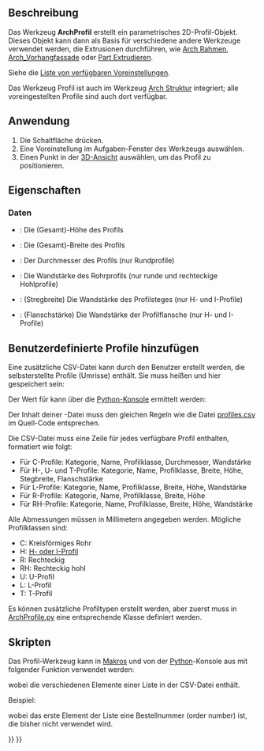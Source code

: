 <languages/>

{{Docnav/de
|[[Reinforcement_FootingRebars/de|Fundamentbewehrung]]
|[[BIM_Box/de|Quader]]
|[[BIM_Workbench/de|BIM]]
|IconL=Reinforcement_FootingRebars.svg
|IconR=BIM_Box.svg
|IconC=Workbench_BIM.svg
}}

{{GuiCommand/de
|Name=Arch Profile
|Name/de=Arch Profil
|MenuLocation=3D/BIM → Generic 3D tools → Profil
|Workbenches=[[BIM_Workbench/de|BIM]]
|Version=0.19
}}

<span id="Description"></span>
==Beschreibung==

Das Werkzeug '''ArchProfil''' erstellt ein parametrisches 2D-Profil-Objekt. Dieses Objekt kann dann als Basis für verschiedene andere Werkzeuge verwendet werden, die Extrusionen durchführen, wie [[Arch_Frame/de|Arch Rahmen]], [[Arch CurtainWall/de|Arch_Vorhangfassade]] oder [[Part_Extrude/de|Part Extrudieren]].

Siehe die [https://github.com/FreeCAD/FreeCAD/blob/main/src/Mod/BIM/Presets/profiles.csv Liste von verfügbaren Voreinstellungen].

Das Werḱzeug Profil ist auch im Werkzeug [[Arch_Structure|Arch Struktur]] integriert; alle voreingestellten Profile sind auch dort verfügbar.

<span id="Usage"></span>
==Anwendung==

# Die Schaltfläche {{Button|[[Image:Arch_Profile.svg|16px]] [[Arch_Profile/de|Profil]]}} drücken.
# Eine Voreinstellung im Aufgaben-Fenster des Werkzeugs auswählen.
# Einen Punkt in der [[3D_View/de|3D-Ansicht]] auswählen, um das Profil zu positionieren.

<span id="Properties"></span>
==Eigenschaften==

<span id="Data"></span>
=== Daten ===

* {{PropertyData/de|Height}}: Die (Gesamt)-Höhe des Profils
* {{PropertyData/de|Width}}: Die (Gesamt)-Breite des Profils
* {{PropertyData/de|Diameter}}: Der Durchmesser des Profils (nur Rundprofile)
* {{PropertyData/de|Thickness}}: Die Wandstärke des Rohrprofils (nur runde und rechteckige Hohlprofile)
* {{PropertyData/de|Web Thickness}}: (Stregbreite) Die Wandstärke des Profilsteges  (nur H- und I-Profile)
* {{PropertyData/de|Flange Thickness}}: (Flanschstärke) Die Wandstärke der Profilflansche (nur H- und I-Profile)

<span id="Adding_custom_profiles"></span>
==Benutzerdefinierte Profile hinzufügen==

Eine zusätzliche CSV-Datei kann durch den Benutzer erstellt werden, die selbsterstellte Profile (Umrisse) enthält. Sie muss {{FileName|profiles.csv}} heißen und hier gespeichert sein:

{{Code|lang=bash|code=
$FREECAD_USER_DIR/BIM/
}}

Der Wert für {{incode|$FREECAD_USER_DIR}} kann über die [[Python_console/de|Python-Konsole]] ermittelt werden:

{{Code|lang=bash|code=
FreeCAD.getUserAppDataDir()
}}

Der Inhalt deiner {{FileName|profiles.csv}}-Datei muss den gleichen Regeln wie die Datei [https://github.com/FreeCAD/FreeCAD/blob/main/src/Mod/BIM/Presets/profiles.csv profiles.csv] im Quell-Code entsprechen.

Die CSV-Datei muss eine Zeile für jedes verfügbare Profil enthalten, formatiert wie folgt:

* Für C-Profile: Kategorie, Name, Profilklasse, Durchmesser, Wandstärke
* Für H-, U- und T-Profile: Kategorie, Name, Profilklasse, Breite, Höhe, Stegbreite, Flanschstärke
* Für L-Profile: Kategorie, Name, Profilklasse, Breite, Höhe, Wandstärke
* Für R-Profile: Kategorie, Name, Profilklasse, Breite, Höhe
* Für RH-Profile: Kategorie, Name, Profilklasse, Breite, Höhe, Wandstärke

Alle Abmessungen müssen in Millimetern angegeben werden. Mögliche Profilklassen sind: 

* C:  Kreisförmiges Rohr
* H:  [https://de.wikipedia.org/wiki/Profilstahl H- oder I-Profil]
* R:  Rechteckig
* RH: Rechteckig hohl
* U:  U-Profil
* L:   L-Profil
* T:   T-Profil

Es können zusätzliche Profiltypen erstellt werden, aber zuerst muss in [https://github.com/FreeCAD/FreeCAD/blob/main/src/Mod/BIM/ArchProfile.py ArchProfile.py] eine entsprechende Klasse definiert werden.

<span id="Scripting"></span>
==Skripten==

Das Profil-Werkzeug kann in [[Macros/de|Makros]] und von der [[Python/de|Python]]-Konsole aus mit folgender Funktion verwendet werden:

{{Code|code=
profile = makeProfile(profile_list)
}}

wobei {{Incode|profile_list}} die verschiedenen Elemente einer Liste in der CSV-Datei enthält.

Beispiel:

{{Code|code=
import Arch
Arch.makeProfile([0, 'REC', 'REC100x100', 'R', 100, 100])
}}

wobei das erste Element der Liste eine Bestellnummer (order number) ist, die bisher nicht verwendet wird.


{{Docnav/de
|[[Reinforcement_FootingRebars/de|Fundamentbewehrung]]
|[[BIM_Box/de|Quader]]
|[[BIM_Workbench/de|BIM]]
|IconL=Reinforcement_FootingRebars.svg
|IconR=BIM_Box.svg
|IconC=Workbench_BIM.svg
}}

{{BIM_Tools_navi{{#translation:}}}}
{{Userdocnavi{{#translation:}}}}